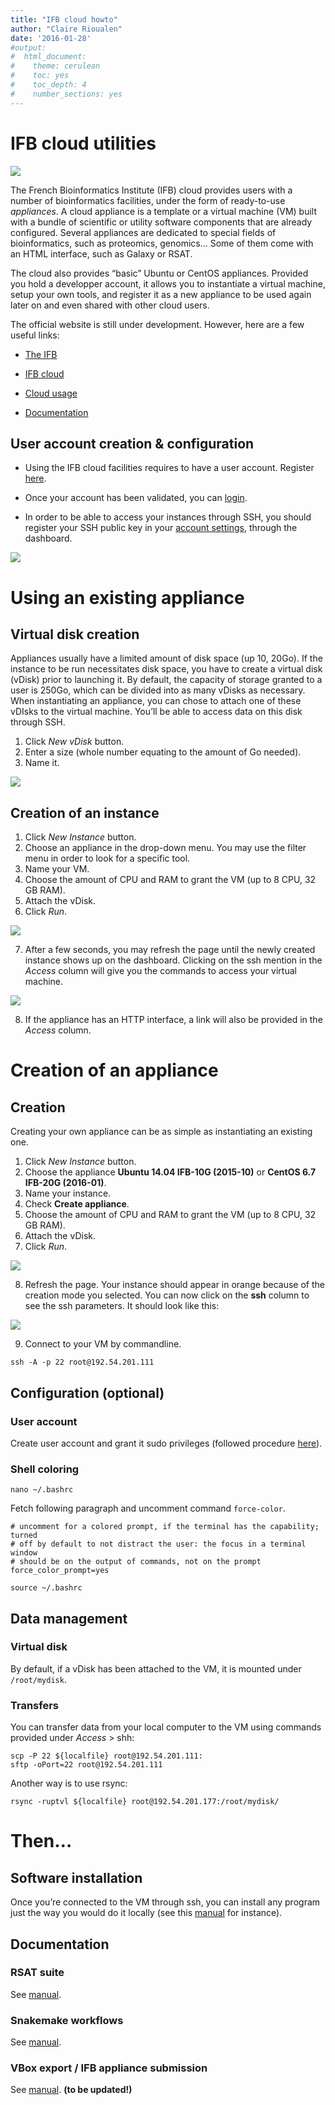 ```yaml
---
title: "IFB cloud howto"
author: "Claire Rioualen"
date: '2016-01-28'
#output:
#  html_document:
#    theme: cerulean
#    toc: yes
#    toc_depth: 4
#    number_sections: yes
---
```


# IFB cloud utilities

![](img/ifb-logo.png)

The French Bioinformatics Institute (IFB) cloud provides users with a number of bioinformatics facilities, under the form of ready-to-use *appliances*. A cloud appliance is a template or a virtual machine (VM) built with a bundle of scientific or utility software components that are already configured. Several appliances are dedicated to special fields of bioinformatics, such as proteomics, genomics... Some of them come with an HTML interface, such as Galaxy or RSAT.

The cloud also provides "basic" Ubuntu or CentOS appliances. Provided you hold a developper account, it allows you to instantiate a virtual machine, setup your own tools, and register it as a new appliance to be used again later on and even shared with other cloud users.

The official website is still under development. However, here are a few useful links:

* [The IFB](http://www.france-bioinformatique.fr/)

* [IFB cloud](http://www.france-bioinformatique.fr/en/cloud/)

* [Cloud usage](http://www.france-bioinformatique.fr/en/core/cloud-usage)

* [Documentation](http://www.france-bioinformatique.fr/en/cloud/doc-du-cloud)

## User account creation & configuration

* Using the IFB cloud facilities requires to have a user account. Register [here](https://cloud.france-bioinformatique.fr/accounts/register/). 

* Once your account has been validated, you can [login](https://cloud.france-bioinformatique.fr/accounts/login/).

* In order to be able to access your instances through SSH, you should register your SSH public key in your [account settings](https://cloud.france-bioinformatique.fr/cloud/profile/), through the dashboard.

![](img/dashboard.png)

# Using an existing appliance

## Virtual disk creation

Appliances usually have a limited amount of disk space (up 10, 20Go). If the instance to be run necessitates disk space, you have to create a virtual disk (vDisk) prior to launching it. By default, the capacity of storage granted to a user is 250Go, which can be divided into as many vDisks as necessary. When instantiating an appliance, you can chose to attach one of these vDIsks to the virtual machine. You'll be able to access data on this disk through SSH. 

1. Click *New vDisk* button.
2. Enter a size (whole number equating to the amount of Go needed). 
3. Name it.

![](img/create_vDisk.png)

## Creation of an instance

1. Click *New Instance* button.
2. Choose an appliance in the drop-down menu. You may use the filter menu in order to look for a specific tool. 
3. Name your VM.
4. Choose the amount of CPU and RAM to grant the VM (up to 8 CPU, 32 GB RAM).
5. Attach the vDisk.
6. Click *Run*.

![](img/create_instance.png)

7. After a few seconds, you may refresh the page until the newly created instance shows up on the dashboard. Clicking on the ssh mention in the *Access* column will give you the commands to access your virtual machine. 

![](img/ssh.png)

8. If the appliance has an HTTP interface, a link will also be provided in the *Access* column. 

# Creation of an appliance

## Creation

Creating your own appliance can be as simple as instantiating an existing one. 

1. Click *New Instance* button.
2. Choose the appliance **Ubuntu 14.04 IFB-10G (2015-10)** or **CentOS 6.7 IFB-20G (2016-01)**. 
3. Name your instance.
4. Check **Create appliance**. 
5. Choose the amount of CPU and RAM to grant the VM (up to 8 CPU, 32 GB RAM).
6. Attach the vDisk.
7. Click *Run*.

![](img/create_appliance.png)

8. Refresh the page. Your instance should appear in orange because of the creation mode you selected. You can now click on the **ssh** column to see the ssh parameters. It should look like this:

![](img/ubuntu_create.png)

9. Connect to your VM by commandline.
```
ssh -A -p 22 root@192.54.201.111
```


## Configuration (optional)

### User account

Create user account and grant it sudo privileges (followed procedure [here](https://www.digitalocean.com/community/tutorials/how-to-add-and-delete-users-on-an-ubuntu-14-04-vps)).

### Shell coloring

```
nano ~/.bashrc
```
Fetch following paragraph and uncomment command `force-color`.
```
# uncomment for a colored prompt, if the terminal has the capability; turned
# off by default to not distract the user: the focus in a terminal window
# should be on the output of commands, not on the prompt
force_color_prompt=yes
```
```
source ~/.bashrc
```

## Data management

### Virtual disk

By default, if a vDisk has been attached to the VM, it is mounted under `/root/mydisk`. 

### Transfers

You can transfer data from your local computer to the VM using commands provided under *Access* > shh:
```
scp -P 22 ${localfile} root@192.54.201.111:
sftp -oPort=22 root@192.54.201.111
```
Another way is to use rsync:
```
rsync -ruptvl ${localfile} root@192.54.201.177:/root/mydisk/
```




# Then...

## Software installation

Once you're connected to the VM through ssh, you can install any program just the way you would do it locally (see this [manual](install_snakemake_workflows.Rmd) for instance).


## Documentation

### RSAT suite  

See [manual](install_rsat_ubuntu14.04.Rmd).

### Snakemake workflows

See [manual](install_snakemake_workflows.Rmd).


### VBox export / IFB appliance submission 

See [manual](export_appliance.Rmd). **(to be updated!)**





